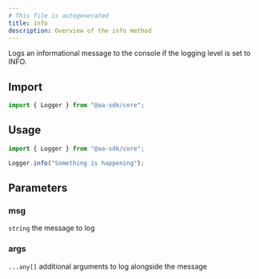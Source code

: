 ```yaml
---
# This file is autogenerated
title: info
description: Overview of the info method
---
```


Logs an informational message to the console if the logging level is set to INFO.

## Import

```ts
import { Logger } from "@aa-sdk/core";
```

## Usage

```ts
import { Logger } from "@aa-sdk/core";

Logger.info("Something is happening");
```

## Parameters

### msg

`string`
the message to log

### args

`...any[]`
additional arguments to log alongside the message
